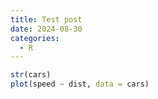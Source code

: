 ```yaml
---
title: Test post
date: 2024-08-30
categories:
  - R
---
```


```r
str(cars)
plot(speed ~ dist, data = cars)
```

